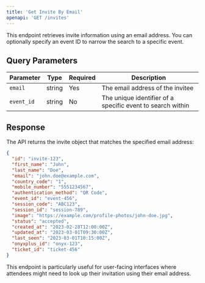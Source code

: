 ```yaml
---
title: 'Get Invite By Email'
openapi: 'GET /invites'
---
```


This endpoint retrieves invite information using an email address. You can optionally specify an event ID to narrow the search to a specific event.

## Query Parameters

| Parameter | Type | Required | Description |
|-----------|------|----------|-------------|
| `email` | string | Yes | The email address of the invitee |
| `event_id` | string | No | The unique identifier of a specific event to search within |

## Response

The API returns the invite object that matches the specified email address:

```json
{
  "id": "invite-123",
  "first_name": "John",
  "last_name": "Doe",
  "email": "john.doe@example.com",
  "country_code": "1",
  "mobile_number": "5551234567",
  "authentication_method": "QR Code",
  "event_id": "event-456",
  "session_code": "ABC123",
  "session_id": "session-789",
  "image": "https://example.com/profile-photos/john-doe.jpg",
  "status": "accepted",
  "created_at": "2023-02-28T12:00:00Z",
  "updated_at": "2023-03-01T09:30:00Z",
  "last_seen": "2023-03-01T10:15:00Z",
  "onyxplus_id": "onyx-123",
  "ticket_id": "ticket-456"
}
```

This endpoint is particularly useful for user-facing interfaces where attendees might need to look up their invitation using their email address. 